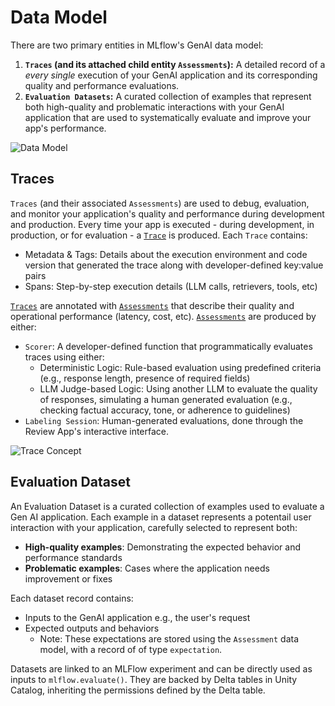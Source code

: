 # Data Model

There are two primary entities in MLflow's GenAI data model:
1. **`Traces` (and its attached child entity `Assessments`):** A detailed record of a *every single* execution of your GenAI application and its corresponding quality and performance evaluations.
2. **`Evaluation Datasets`:** A curated collection of examples that represent both high-quality and problematic interactions with your GenAI application that are used to systematically evaluate and improve your app's performance.


![Data Model](/images/genai/data-model.png)

## Traces

`Traces` (and their associated `Assessments`) are used to debug, evaluation, and monitor your application's quality and performance during development and production.  Every time your app is executed - during development, in production, or for evaluation - a [`Trace`](trace) is produced.    Each `Trace` contains:
- Metadata & Tags: Details about the execution environment and code version that generated the trace along with developer-defined key:value pairs 
- Spans: Step-by-step execution details (LLM calls, retrievers, tools, etc)

[`Traces`](trace) are annotated with [`Assessments`](assessment) that describe their quality and operational performance (latency, cost, etc).  [`Assessments`](assessment) are produced by either:
* `Scorer`: A developer-defined function that programmatically evaluates traces using either:
  - Deterministic Logic: Rule-based evaluation using predefined criteria (e.g., response length, presence of required fields)
  - LLM Judge-based Logic: Using another LLM to evaluate the quality of responses, simulating a human generated evaluation (e.g., checking factual accuracy, tone, or adherence to guidelines)
* `Labeling Session`: Human-generated evaluations, done through the Review App's interactive interface.

![Trace Concept](/images/genai/trace-overview.png)

## Evaluation Dataset

An Evaluation Dataset is a curated collection of examples used to evaluate a Gen AI application. Each example in a dataset represents a potentail user interaction with your application, carefully selected to represent both:

- **High-quality examples**: Demonstrating the expected behavior and performance standards
- **Problematic examples**: Cases where the application needs improvement or fixes

Each dataset record contains:
- Inputs to the GenAI application e.g., the user's request
- Expected outputs and behaviors
  - Note: These expectations are stored using the `Assessment` data model, with a record of of type `expectation`.


Datasets are linked to an MLFlow experiment and can be directly used as inputs to `mlflow.evaluate()`. They are backed by Delta tables in Unity Catalog, inheriting the permissions defined by the Delta table.
